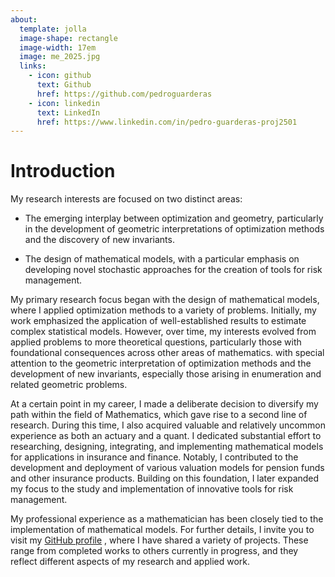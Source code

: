 ```yaml
---
about:
  template: jolla
  image-shape: rectangle
  image-width: 17em
  image: me_2025.jpg
  links:
    - icon: github
      text: Github
      href: https://github.com/pedroguarderas
    - icon: linkedin
      text: LinkedIn
      href: https://www.linkedin.com/in/pedro-guarderas-proj2501
---
```

<!------------------------------------------------------------------------------------------------->
# Introduction

My research interests are focused on two distinct areas:

  - The emerging interplay between optimization and geometry, particularly in the development of 
  geometric interpretations of optimization methods and the discovery of new invariants.

  - The design of mathematical models, with a particular emphasis on developing novel stochastic
  approaches for the creation of tools for risk management.

My primary research focus began with the design of mathematical models, where I applied optimization 
methods to a variety of problems. Initially, my work emphasized the application of well-established 
results to estimate complex statistical models. However, over time, my interests evolved from 
applied problems to more theoretical questions, particularly those with foundational consequences 
across other areas of mathematics. with special attention to the geometric interpretation of 
optimization methods and the development of new invariants, especially those arising in enumeration 
and related geometric problems.

At a certain point in my career, I made a deliberate decision to diversify my path within the field 
of Mathematics, which gave rise to a second line of research. During this time, I also acquired 
valuable and relatively uncommon experience as both an actuary and a quant. I dedicated substantial 
effort to researching, designing, integrating, and implementing mathematical models for applications 
in insurance and finance. Notably, I contributed to the development and deployment of various 
valuation models for pension funds and other insurance products. Building on this foundation, I 
later expanded my focus to the study and implementation of innovative tools for risk management.

My professional experience as a mathematician has been closely tied to the implementation of 
mathematical models. For further details, I invite you to visit my
<a href="https://github.com/pedroguarderas/">GitHub profile</a> , where I have shared a variety of 
projects. These range from completed works to others currently in progress, and they reflect 
different aspects of my research and applied work.
